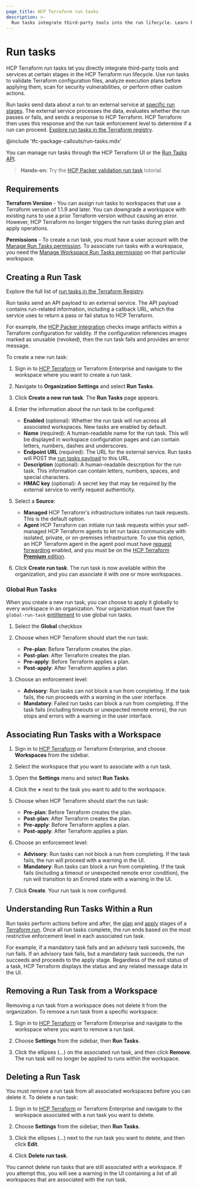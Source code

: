 ```yaml
---
page_title: HCP Terraform run tasks
description: >-
  Run tasks integrate third-party tools into the run lifecycle. Learn how to create, delete, and associate run tasks with workspaces.
---
```


[entitlement]: /terraform/cloud-docs/api-docs#feature-entitlements

# Run tasks

HCP Terraform run tasks let you directly integrate third-party tools and services at certain stages in the HCP Terraform run lifecycle. Use run tasks to validate Terraform configuration files, analyze execution plans before applying them, scan for security vulnerabilities, or perform other custom actions.

Run tasks send data about a run to an external service at [specific run stages](#understanding-run-tasks-within-a-run). The external service processes the data, evaluates whether the run passes or fails, and sends a response to HCP Terraform. HCP Terraform then uses this response and the run task enforcement level to determine if a run can proceed. [Explore run tasks in the Terraform registry](https://registry.terraform.io/browse/run-tasks).

<!-- BEGIN: TFC:only name:pnp-callout -->
@include 'tfc-package-callouts/run-tasks.mdx'
<!-- END: TFC:only name:pnp-callout -->

You can manage run tasks through the HCP Terraform UI or the [Run Tasks API](/terraform/cloud-docs/api-docs/run-tasks/run-tasks).

> **Hands-on:** Try the [HCP Packer validation run task](/packer/tutorials/hcp/setup-hcp-terraform-run-task) tutorial.

## Requirements

**Terraform Version** - You can assign run tasks to workspaces that use a Terraform version of 1.1.9 and later. You can downgrade a workspace with existing runs to use a prior Terraform version without causing an error. However, HCP Terraform no longer triggers the run tasks during plan and apply operations.

**Permissions** - To create a run task, you must have a user account with the [Manage Run Tasks permission](/terraform/cloud-docs/users-teams-organizations/permissions#manage-run-tasks). To associate run tasks with a workspace, you need the [Manage Workspace Run Tasks permission](/terraform/cloud-docs/users-teams-organizations/permissions#general-workspace-permissions) on that particular workspace.

## Creating a Run Task

Explore the full list of [run tasks in the Terraform Registry](https://registry.terraform.io/browse/run-tasks).

Run tasks send an API payload to an external service. The API payload contains run-related information, including a callback URL, which the service uses to return a pass or fail status to HCP Terraform.

For example, the [HCP Packer integration](/terraform/cloud-docs/integrations/run-tasks#hcp-packer-run-task) checks image artifacts within a Terraform configuration for validity. If the configuration references images marked as unusable (revoked), then the run task fails and provides an error message.

To create a new run task:

1. Sign in to [HCP Terraform](https://app.terraform.io/) or Terraform Enterprise and navigate to the workspace where you want to create a run task.

1. Navigate to **Organization Settings** and select **Run Tasks**.

1. Click **Create a new run task**. The **Run Tasks** page appears.

1. Enter the information about the run task to be configured:

   - **Enabled** (optional): Whether the run task will run across all associated workspaces. New tasks are enabled by default.
   - **Name** (required): A human-readable name for the run task. This will be displayed in workspace configuration pages and can contain letters, numbers, dashes and underscores.
   - **Endpoint URL** (required): The URL for the external service. Run tasks will POST the [run tasks payload](/terraform/cloud-docs/integrations/run-tasks#integration-details) to this URL.
   - **Description** (optional): A human-readable description for the run task. This information can contain letters, numbers, spaces, and special characters.
   - **HMAC key** (optional): A secret key that may be required by the external service to verify request authenticity.

1. Select a **Source**:

   - **Managed** HCP Terraform's infrastructure initiates run task requests. This is the default option.
   - **Agent** HCP Terraform can initiate run task requests within your self-managed HCP Terraform agents to let run tasks communicate with isolated, private, or on-premises infrastructure. To use this option, an HCP Terraform agent in the agent pool must have [request forwarding](/terraform/cloud-docs/agents/request-forwarding) enabled, and you must be on the [HCP Terraform **Premium** edition](https://www.hashicorp.com/products/terraform/pricing).

1. Click **Create run task**. The run task is now available within the organization, and you can associate it with one or more workspaces.

### Global Run Tasks

When you create a new run task, you can choose to apply it globally to every workspace in an organization. Your organization must have the `global-run-task` [entitlement][] to use global run tasks.

1. Select the **Global** checkbox

1. Choose when HCP Terraform should start the run task:

   - **Pre-plan**: Before Terraform creates the plan.
   - **Post-plan**: After Terraform creates the plan.
   - **Pre-apply**: Before Terraform applies a plan.
   - **Post-apply**: After Terraform applies a plan.

1. Choose an enforcement level:

    - **Advisory**: Run tasks can not block a run from completing. If the task fails, the run proceeds with a warning in the user interface.
    - **Mandatory**: Failed run tasks can block a run from completing. If the task fails (including timeouts or unexpected remote errors), the run stops and errors with a warning in the user interface.

## Associating Run Tasks with a Workspace


1. Sign in to [HCP Terraform](https://app.terraform.io/) or Terraform Enterprise, and choose **Workspaces** from the sidebar.

1. Select the workspace that you want to associate with a run task.

1. Open the **Settings** menu and select **Run Tasks**.

1. Click the **+** next to the task you want to add to the workspace.

1. Choose when HCP Terraform should start the run task:

   - **Pre-plan**: Before Terraform creates the plan.
   - **Post-plan**: After Terraform creates the plan.
   - **Pre-apply**: Before Terraform applies a plan.
   - **Post-apply**: After Terraform applies a plan.

1. Choose an enforcement level:

   - **Advisory**: Run tasks can not block a run from completing. If the task fails, the run will proceed with a warning in the UI.
   - **Mandatory**: Run tasks can block a run from completing. If the task fails (including a timeout or unexpected remote error condition), the run will transition to an Errored state with a warning in the UI.

1. Click **Create**. Your run task is now configured.

## Understanding Run Tasks Within a Run

Run tasks perform actions before and after, the [plan](/terraform/cloud-docs/run/states#the-plan-stage) and [apply](/terraform/cloud-docs/run/states#the-apply-stage) stages of a [Terraform run](/terraform/cloud-docs/run/remote-operations). Once all run tasks complete, the run ends based on the most restrictive enforcement level in each associated run task.

For example, if a mandatory task fails and an advisory task succeeds, the run fails. If an advisory task fails, but a mandatory task succeeds, the run succeeds and proceeds to the apply stage. Regardless of the exit status of a task, HCP Terraform displays the status and any related message data in the UI.

## Removing a Run Task from a Workspace

Removing a run task from a workspace does not delete it from the organization. To remove a run task from a specific workspace:

1. Sign in to [HCP Terraform](https://app.terraform.io/) or Terraform Enterprise and navigate to the workspace where you want to remove a run task.

1. Choose **Settings** from the sidebar, then **Run Tasks**.

1. Click the ellipses (...) on the associated run task, and then click **Remove**. The run task will no longer be applied to runs within the workspace.

## Deleting a Run Task

You must remove a run task from all associated workspaces before you can delete it. To delete a run task:

1. Sign in to [HCP Terraform](https://app.terraform.io/) or Terraform Enterprise and navigate to the workspace associated with a run task you want to delete.

1. Choose **Settings** from the sidebar, then **Run Tasks**.

1. Click the ellipses (...) next to the run task you want to delete, and then click **Edit**.

1. Click **Delete run task**.

You cannot delete run tasks that are still associated with a workspace. If you attempt this, you will see a warning in the UI containing a list of all workspaces that are associated with the run task.